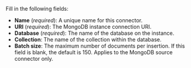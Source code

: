 Fill in the following fields:

- **Name** (_required_): A unique name for this connector.
- **URI** (_required_): The MongoDB instance connection URI.
- **Database** (_required_): The name of the database on the instance.
- **Collection**: The name of the collection within the database.
- **Batch size**: The maximum number of documents per insertion. If this field is blank, the default is 150. Applies to the MongoDB source connector only.